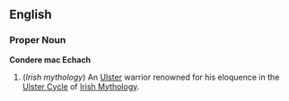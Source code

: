 ==English==

===Proper Noun===
'''Condere mac Echach'''

#(''Irish mythology'') An [[Ulster]] warrior renowned for his eloquence in the [[Ulster Cycle]] of [[Irish Mythology]].